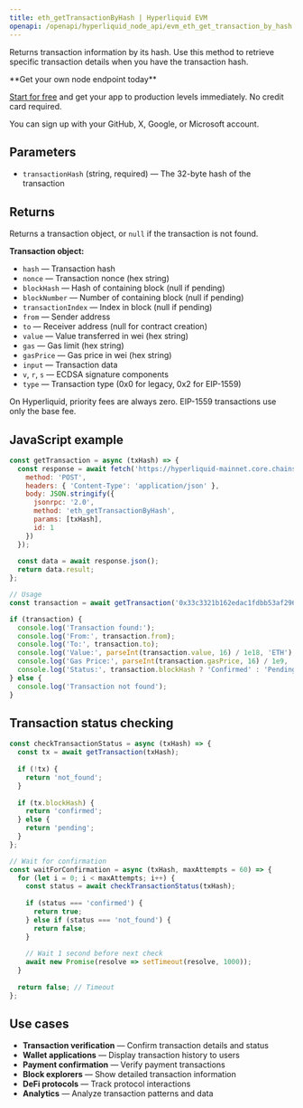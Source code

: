 ```yaml
---
title: eth_getTransactionByHash | Hyperliquid EVM
openapi: /openapi/hyperliquid_node_api/evm_eth_get_transaction_by_hash.json post /evm
---
```


Returns transaction information by its hash. Use this method to retrieve specific transaction details when you have the transaction hash.

<Check>
**Get your own node endpoint today**

[Start for free](https://console.chainstack.com/) and get your app to production levels immediately. No credit card required.

You can sign up with your GitHub, X, Google, or Microsoft account.
</Check>

## Parameters

* `transactionHash` (string, required) — The 32-byte hash of the transaction

## Returns

Returns a transaction object, or `null` if the transaction is not found.

**Transaction object:**
- `hash` — Transaction hash
- `nonce` — Transaction nonce (hex string)
- `blockHash` — Hash of containing block (null if pending)
- `blockNumber` — Number of containing block (null if pending)
- `transactionIndex` — Index in block (null if pending)
- `from` — Sender address
- `to` — Receiver address (null for contract creation)
- `value` — Value transferred in wei (hex string)
- `gas` — Gas limit (hex string)
- `gasPrice` — Gas price in wei (hex string)
- `input` — Transaction data
- `v`, `r`, `s` — ECDSA signature components
- `type` — Transaction type (0x0 for legacy, 0x2 for EIP-1559)

<Note>
On Hyperliquid, priority fees are always zero. EIP-1559 transactions use only the base fee.
</Note>

## JavaScript example

```javascript
const getTransaction = async (txHash) => {
  const response = await fetch('https://hyperliquid-mainnet.core.chainstack.com/YOUR_API_KEY/evm', {
    method: 'POST',
    headers: { 'Content-Type': 'application/json' },
    body: JSON.stringify({
      jsonrpc: '2.0',
      method: 'eth_getTransactionByHash',
      params: [txHash],
      id: 1
    })
  });
  
  const data = await response.json();
  return data.result;
};

// Usage
const transaction = await getTransaction('0x33c3321b162edac1fdbb53af2962b2940c07e334a4f5ff758f1d5ef1235e55d0');

if (transaction) {
  console.log('Transaction found:');
  console.log('From:', transaction.from);
  console.log('To:', transaction.to);
  console.log('Value:', parseInt(transaction.value, 16) / 1e18, 'ETH');
  console.log('Gas Price:', parseInt(transaction.gasPrice, 16) / 1e9, 'Gwei');
  console.log('Status:', transaction.blockHash ? 'Confirmed' : 'Pending');
} else {
  console.log('Transaction not found');
}
```

## Transaction status checking

```javascript
const checkTransactionStatus = async (txHash) => {
  const tx = await getTransaction(txHash);
  
  if (!tx) {
    return 'not_found';
  }
  
  if (tx.blockHash) {
    return 'confirmed';
  } else {
    return 'pending';
  }
};

// Wait for confirmation
const waitForConfirmation = async (txHash, maxAttempts = 60) => {
  for (let i = 0; i < maxAttempts; i++) {
    const status = await checkTransactionStatus(txHash);
    
    if (status === 'confirmed') {
      return true;
    } else if (status === 'not_found') {
      return false;
    }
    
    // Wait 1 second before next check
    await new Promise(resolve => setTimeout(resolve, 1000));
  }
  
  return false; // Timeout
};
```

## Use cases

* **Transaction verification** — Confirm transaction details and status
* **Wallet applications** — Display transaction history to users
* **Payment confirmation** — Verify payment transactions
* **Block explorers** — Show detailed transaction information
* **DeFi protocols** — Track protocol interactions
* **Analytics** — Analyze transaction patterns and data